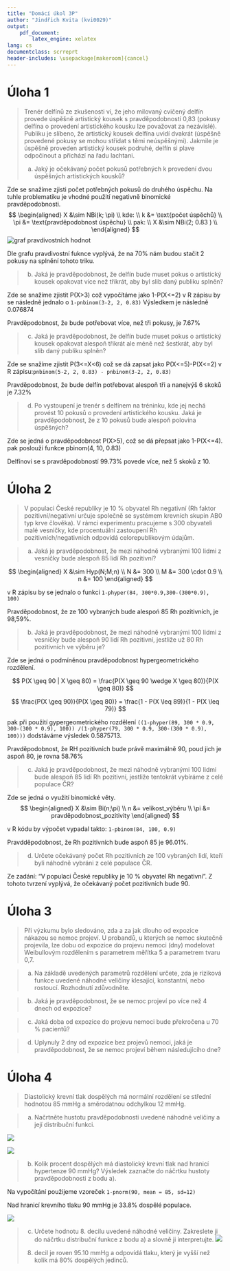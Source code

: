 ```yaml
---
title: "Domácí úkol 3P"
author: "Jindřich Kvita (kvi0029)"
output:
    pdf_document:
        latex_engine: xelatex
lang: cs
documentclass: scrreprt
header-includes: \usepackage[makeroom]{cancel}
---
```


# Úloha 1

> Trenér delfínů ze zkušenosti ví, že jeho milovaný cvičený delfín provede úspěšně artistický kousek s pravděpodobností 0,83 (pokusy delfína o provedení artistického kousku lze považovat za nezávislé). Publiku je slíbeno, že artistický kousek delfína uvidí dvakrát (úspěšně provedené pokusy se mohou střídat s těmi neúspěšnými). Jakmile je úspěšně proveden artistický kousek podruhé, delfín si plave odpočinout a přichází na řadu lachtani.
>
> a) Jaký je očekávaný počet pokusů potřebných k provedení dvou úspěšných artistických kousků?

Zde se snažíme zjisti počet potřebných pokusů do druhého úspěchu. Na tuhle problematiku je vhodné použití negativně binomické pravděpodobnosti.
$$
\begin{aligned}
X &\sim NBi(k; \pi) \\
kde: \\
k &= \text{počet úspěchů} \\
\pi &= \text{pravděpodobnost úspěchu} \\
pak: \\
X &\sim NBi(2; 0.83 ) \\
\end{aligned}
$$
![graf pravdivostních hodnot](3_1_a.png)

Dle grafu pravdivostní fuknce vyplývá, že na 70% nám budou stačit 2 pokusy na splnění tohoto triku.

> b) Jaká je pravděpodobnost, že delfín bude muset pokus o artistický kousek opakovat více než třikrát, aby byl slib daný publiku splněn?

Zde se snažíme zjistit P(X>3)
což vypočítáme jako 1-P(X<=2)
v R zápisu by se následně jednalo o `1-pnbinom(3-2, 2, 0.83)`
Výsledkem je následně 0.076874

Pravděpodobnost, že bude potřebovat více, než tři pokusy, je 7.67%

> c) Jaká je pravděpodobnost, že delfín bude muset pokus o artistický kousek opakovat alespoň třikrát ale méně než šestkrát, aby byl slib daný publiku splněn?

Zde se snažíme zjistit P(3<=X<6)
což se dá zapsat jako P(X<=5)-P(X<=2)
v R zápisu:`pnbinom(5-2, 2, 0.83) - pnbinom(3-2, 2, 0.83)`

Pravděpodobnost, že bude delfín potřebovat alespoň tři a nanejvýš 6 skoků je 7.32%

> d) Po vystoupení je trenér s delfínem na tréninku, kde jej nechá provést 10 pokusů o provedení artistického kousku. Jaká je pravděpodobnost, že z 10 pokusů bude alespoň polovina úspěšných?

Zde se jedná o pravděpodobnost P(X>5), což se dá přepsat jako 1-P(X<=4).
pak poslouží funkce pbinom(4, 10, 0.83)

Delfínovi se s pravděpodobností 99.73% povede více, než 5 skoků z 10.

# Úloha 2

> V populaci České republiky je 10 % obyvatel Rh negativní (Rh faktor pozitivní/negativní určuje společně se systémem krevních skupin AB0 typ krve člověka). V rámci experimentu pracujeme s 300 obyvateli malé vesničky, kde procentuální zastoupení Rh pozitivních/negativních odpovídá celorepublikovým údajům.

> a) Jaká je pravděpodobnost, že mezi náhodně vybranými 100 lidmi z vesničky bude alespoň 85 lidí Rh pozitivní?

$$
\begin{aligned}
X &\sim Hyp(N;M;n) \\
N &= 300 \\
M &= 300 \cdot 0.9 \\
n &= 100
\end{aligned}
$$

v R zápisu by se jednalo o funkci `1-phyper(84, 300*0.9,300-(300*0.9), 100)`

Pravděpodobnost, že ze 100 vybraných bude alespoń 85 Rh pozitivních, je 98,59%.

> b) Jaká je pravděpodobnost, že mezi náhodně vybranými 100 lidmi z vesničky bude alespoň 90 lidí Rh pozitivní, jestliže už 80 Rh pozitivních ve výběru je?

Zde se jedná o podmíněnou pravděpodobnost hypergeometrického rozdělení.

$$
P(X \geq 90 | X \geq 80) = \frac{P(X \geq 90 \wedge X \geq 80)}{P(X \geq 80)}
$$

$$
\frac{P(X \geq 90)}{P(X \geq 80)} = \frac{1 - P(X \leq 89)}{1 - P(X \leq 79)}
$$

pak při použití gypergeometrického rozdělení `((1-phyper(89, 300 * 0.9, 300-(300 * 0.9), 100)) /(1-phyper(79, 300 * 0.9, 300-(300 * 0.9), 100)))` dodstáváme výsledek 0.5875713.

Pravděpodobnost, že RH pozitivních bude právě maximálně 90, poud jich je aspoň 80, je rovna 58.76%

> c) Jaká je pravděpodobnost, že mezi náhodně vybranými 100 lidmi bude alespoň 85 lidí Rh pozitivní, jestliže tentokrát vybíráme z celé populace ČR?

Zde se jedná o využití binomické věty.
$$
\begin{aligned}
X &\sim Bi(n;\pi) \\
n &= velikost_výběru \\
\pi &= pravděpodobnost_pozitivity
\end{aligned}
$$

v R kódu by výpočet vypadal takto: `1-pbinom(84, 100, 0.9)`

Pravdděpodobnost, že Rh pozitivních bude aspoň 85 je 96.01%.

> d) Určete očekávaný počet Rh pozitivních ze 100 vybraných lidí, kteří byli náhodně vybráni z celé populace ČR.

Ze zadání: "V populaci České republiky je 10 % obyvatel Rh negativní". Z tohoto tvrzení vyplývá, že očekávaný počet pozitivních bude 90.


# Úloha 3

> Při výzkumu bylo sledováno, zda a za jak dlouho od expozice nákazou se nemoc projeví. U probandů, u kterých se nemoc skutečně projevila, lze dobu od expozice do projevu nemoci (dny) modelovat Weibullovým rozdělením s parametrem měřítka 5 a parametrem tvaru 0,7.

> a) Na základě uvedených parametrů rozdělení určete, zda je riziková funkce uvedené náhodné veličiny klesající, konstantní, nebo rostoucí. Rozhodnutí zdůvodněte.

> b) Jaká je pravděpodobnost, že se nemoc projeví po více než 4 dnech od expozice?

> c) Jaká doba od expozice do projevu nemoci bude překročena u 70 % pacientů?

> d) Uplynuly 2 dny od expozice bez projevů nemoci, jaká je pravděpodobnost, že se nemoc projeví během následujícího dne?


# Úloha 4

> Diastolický krevní tlak dospělých má normální rozdělení se střední hodnotou 85 mmHg a směrodatnou odchylkou 12 mmHg.

> a) Načrtněte hustotu pravděpodobnosti uvedené náhodné veličiny a její distribuční funkci.

![](hustota_prav.png)

![](distribucni_funkce.png)

> b) Kolik procent dospělých má diastolický krevní tlak nad hranicí hypertenze 90 mmHg? Výsledek zaznačte do náčrtku hustoty pravděpodobnosti z bodu a).

Na vypočítání použijeme vzoreček `1-pnorm(90, mean = 85, sd=12)`

Nad hranicí krevního tlaku 90 mmHg je 33.8% dospělé populace.

![](srafovano.png)

> c) Určete hodnotu 8. decilu uvedené náhodné veličiny. Zakreslete ji do náčrtku distribuční funkce z bodu a) a slovně ji interpretujte.
![](8dec.png)
8. decil je roven 95.10 mmHg a odpovídá tlaku, který je vyšší než kolik má 80% dospělých jedinců.